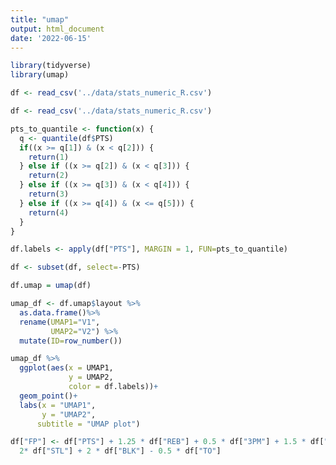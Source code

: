 ```yaml
---
title: "umap"
output: html_document
date: '2022-06-15'
---
```


```r
library(tidyverse)
library(umap)
```

```r
df <- read_csv('../data/stats_numeric_R.csv')
```

```r

df <- read_csv('../data/stats_numeric_R.csv')

pts_to_quantile <- function(x) {
  q <- quantile(df$PTS)
  if((x >= q[1]) & (x < q[2])) {
    return(1)
  } else if ((x >= q[2]) & (x < q[3])) {
    return(2)
  } else if ((x >= q[3]) & (x < q[4])) {
    return(3)
  } else if ((x >= q[4]) & (x <= q[5])) {
    return(4)
  }
}

df.labels <- apply(df["PTS"], MARGIN = 1, FUN=pts_to_quantile)

df <- subset(df, select=-PTS)

df.umap = umap(df)

umap_df <- df.umap$layout %>%
  as.data.frame()%>%
  rename(UMAP1="V1",
         UMAP2="V2") %>%
  mutate(ID=row_number())

umap_df %>%
  ggplot(aes(x = UMAP1, 
             y = UMAP2, 
             color = df.labels))+
  geom_point()+
  labs(x = "UMAP1",
       y = "UMAP2",
      subtitle = "UMAP plot")

```

```r

df["FP"] <- df["PTS"] + 1.25 * df["REB"] + 0.5 * df["3PM"] + 1.5 * df["AST"] + 
  2* df["STL"] + 2 * df["BLK"] - 0.5 * df["TO"]


```


```r
```

